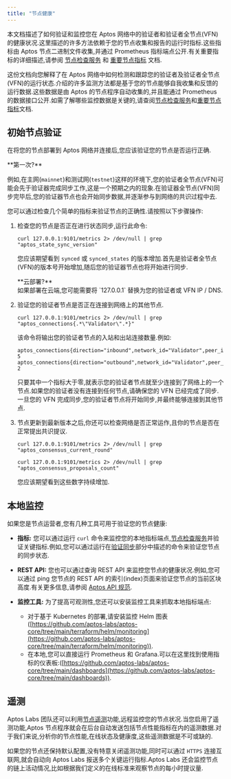 ```yaml
---
title: "节点健康"
---
```







本文档描述了如何验证和监控您在 Aptos 网络中的验证者和验证者全节点(VFN)的健康状况.这里描述的许多方法依赖于您的节点收集和报告的运行时指标.这些指标由 Aptos 节点二进制文件收集,并通过 Prometheus 指标端点公开.有关重要指标的详细描述,请参阅 [节点检查服务](/zh/network/nodes/measure/node-inspection-service) 和 [重要节点指标](/zh/network/nodes/measure/important-metrics) 文档.

这份文档向您解释了在 Aptos 网络中如何检测和跟踪您的验证者及验证者全节点(VFN)的运行状态.介绍的许多监测方法都是基于您的节点能够自我收集和反馈的运行数据.这些数据是由 Aptos 的节点程序自动收集的,并且能通过 Prometheus 的数据接口公开.如需了解哪些监控数据是关键的,请查阅[节点检查服务](/zh/network/nodes/measure/node-inspection-service)和[重要节点指标](/zh/network/nodes/measure/important-metrics)文档.

## 初始节点验证

在将您的节点部署到 Aptos 网络并连接后,您应该验证您的节点是否运行正确.

<Aside type="note">
  **第一次?**<br />

  例如,在主网(`mainnet`)和测试网(`testnet`)这样的环境下,您的验证者全节点(VFN)可能会先于验证器完成同步工作,这是一个预期之内的现象.在验证器全节点(VFN)同步完毕后,您的验证器节点也会开始同步数据,并逐渐参与到网络的共识过程中去.
</Aside>

您可以通过检查几个简单的指标来验证节点的正确性.请按照以下步骤操作:

1. 检查您的节点是否正在进行状态同步,运行此命令:

   ```shellscript filename="Terminal"
   curl 127.0.0.1:9101/metrics 2> /dev/null | grep "aptos_state_sync_version"
   ```

   您应该期望看到 `synced` 或 `synced_states` 的版本增加.首先是验证者全节点(VFN)的版本号开始增加,随后您的验证器节点也将开始进行同步.

   <Aside type="note">
     **云部署?**<br />
     如果部署在云端,您可能需要将 `127.0.0.1` 替换为您的验证者或 VFN IP / DNS.
   </Aside>

2. 验证您的验证者节点是否正在连接到网络上的其他节点.

   ```shellscript filename="Terminal"
   curl 127.0.0.1:9101/metrics 2> /dev/null | grep "aptos_connections{.*\"Validator\".*}"
   ```

   该命令将输出您的验证者节点的入站和出站连接数量.例如:

   ```shellscript filename="Terminal"
   aptos_connections{direction="inbound",network_id="Validator",peer_id="f326fd30",role_type="validator"} 5
   aptos_connections{direction="outbound",network_id="Validator",peer_id="f326fd30",role_type="validator"} 2
   ```

   只要其中一个指标大于零,就表示您的验证者节点就至少连接到了网络上的一个节点.如果您的验证者没有连接到任何节点,请确保您的 VFN 已经完成了同步.一旦您的 VFN 完成同步,您的验证者节点将开始同步,并最终能够连接到其他节点.

3. 节点更新到最新版本之后,你还可以检查网络是否正常运作,且你的节点是否在正常提出共识提议.

   ```shellscript filename="Terminal"
   curl 127.0.0.1:9101/metrics 2> /dev/null | grep "aptos_consensus_current_round"

   curl 127.0.0.1:9101/metrics 2> /dev/null | grep "aptos_consensus_proposals_count"
   ```

   您应该期望看到这些数字持续增加.

## 本地监控

如果您是节点运营者,您有几种工具可用于验证您的节点健康:

- **指标:** 您可以通过运行 `curl` 命令来监控您的本地指标端点,[节点检查服务](/zh/network/nodes/measure/node-inspection-service)并验证关键指标.例如,您可以通过运行在[验证同步](/zh/network/nodes/full-node/verify-pfn.mdx#验证同步状态)部分中描述的命令来验证您节点的同步状态.

- **REST API:** 您也可以通过查询 REST API 来监控您节点的健康状况.例如,您可以通过 ping 您节点的 REST API 的索引(index)页面来验证您节点的当前区块高度.有关更多信息,请参阅 [Aptos API 规范](/zh/network/nodes/aptos-api-spec).

- **监控工具:** 为了提高可观测性,您还可以安装监控工具来抓取本地指标端点:
  - 对于基于 Kubernetes 的部署,请安装监控 Helm 图表 ([https://github.com/aptos-labs/aptos-core/tree/main/terraform/helm/monitoring](https://github.com/aptos-labs/aptos-core/tree/main/terraform/helm/monitoring)).
  - 在本地,您可以直接运行 Prometheus 和 Grafana.可以在这里找到使用指标的仪表板:([https://github.com/aptos-labs/aptos-core/tree/main/dashboards](https://github.com/aptos-labs/aptos-core/tree/main/dashboards)).

## 遥测

Aptos Labs 团队还可以利用[节点遥测](/zh/network/nodes/configure/telemetry)功能,远程监控您的节点状况.当您启用了遥测功能,Aptos 节点程序就会在后台自动发送包括节点性能指标在内的遥测数据.对于我们来说,分析你的节点性能,在线状态及健康度,这些遥测数据是不可或缺的.

如果您的节点还保持默认配置,没有特意关闭遥测功能,同时可以通过 `HTTPS` 连接互联网,就会自动向 Aptos Labs 报送多个关键运行指标.Aptos Labs 还会监控节点的链上活动情况,比如根据我们定义的在线标准来观察节点的每小时提议量.
